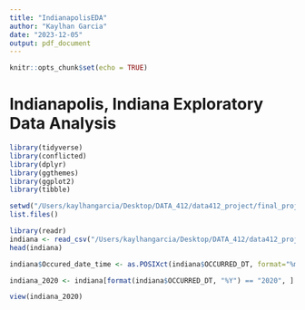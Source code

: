 ```yaml
---
title: "IndianapolisEDA"
author: "Kaylhan Garcia"
date: "2023-12-05"
output: pdf_document
---
```


```r
knitr::opts_chunk$set(echo = TRUE)
```

# Indianapolis, Indiana Exploratory Data Analysis

```r
library(tidyverse)
library(conflicted)
library(dplyr)
library(ggthemes)
library(ggplot2)
library(tibble)
```

```r
setwd("/Users/kaylhangarcia/Desktop/DATA_412/data412_project/final_project/data-412-mpd-use-of-force")
list.files()
```

```r
library(readr)
indiana <- read_csv("/Users/kaylhangarcia/Desktop/DATA_412/data412_project/final_project/data-412-mpd-use-of-force/data/UOF_Indianapolis.csv")
head(indiana)
```

```r
indiana$Occured_date_time <- as.POSIXct(indiana$OCCURRED_DT, format="%m/%d/%Y")

indiana_2020 <- indiana[format(indiana$OCCURRED_DT, "%Y") == "2020", ]

view(indiana_2020)
```
